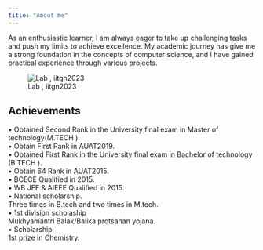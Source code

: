 ```yaml
---
title: "About me"
---
```


As an enthusiastic learner, I am always eager to take up challenging tasks and push my limits to achieve excellence. My academic journey has give me a strong foundation in the concepts of computer science, and I have gained practical experience through various projects.


![Lab , iitgn2023 ](files/akbar2.jpeg)  

## Achievements
• Obtained Second Rank in the University final exam in Master of
technology(M.TECH ).  
• Obtain First Rank in AUAT2019.  
• Obtained First Rank in the University final exam in Bachelor of technology
(B.TECH ).  
• Obtain 64 Rank in AUAT2015.  
• BCECE Qualified in 2015.  
• WB JEE & AIEEE Qualified in 2015.  
• National scholarship.  
Three times in B.tech and two times in M.tech.  
• 1st division scholaship  
Mukhyamantri Balak/Balika protsahan yojana.  
• Scholarship  
1st prize in Chemistry.  



